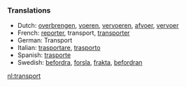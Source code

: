 ===Translations===

*Dutch: [[overbrengen]], [[voeren]], [[vervoeren]], [[afvoer]], [[vervoer]]
*French: [[reporter]], transport, [[transporter]]
*German: Transport
*Italian: [[trasportare]], [[trasporto]]
*Spanish: [[trasporte]]
*Swedish: [[befordra]], [[forsla]], [[frakta]], [[befordran]]

[[nl:transport]]
